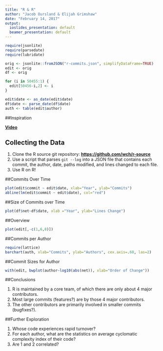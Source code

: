 ```yaml
---
title: "R & R"
author: "Jacob Oursland & Elijah Grimshaw"
date: "February 14, 2017"
output:
  ioslides_presentation: default
  beamer_presentation: default
---
```


```r
require(jsonlite)
require(parsedate)
require(lubridate)

orig <- jsonlite::fromJSON("r-commits.json", simplifyDataFrame=TRUE)
edit <- orig
df <- orig

for (i in 50455:1) {
  edit[50456-i,2] <- i
}

edit$date <- as_date(edit$date)
df$date <- parse_date(df$date)
auth <- table(edit$author)

```

##Inspiration

[**Video**](gource.mp4)

## Collecting the Data

1. Clone the R source git repository: [**https://github.com/wch/r-source**](https://github.com/wch/r-source)
2. Use a script that parses `git --log` into a JSON file that contains each commit, the author, date, paths modified, and lines changed to each file.
3. Use R on R!

##Commits Over Time
```r
plot(edit$commit ~ edit$date, xlab="Year", ylab="Commits")
abline(lm(edit$commit ~ edit$date), col="red")
```

##Size of Commits over Time
```r
plot(df$net~df$date, xlab ="Year", ylab="Lines Change")
```

##Overview
```r
plot(edit[,-c(1,6,8)])
```

##Commits per Author
```r
require(lattice)
barchart(auth, xlab="Commits", ylab="Authors", cex.axis=.60, las=2)
```


##Commit Sizes for Author
```r
with(edit, bwplot(author~log10(abs(net)), xlab="Order of Change"))
```

##Conclusions

1. R is maintained by a core team, of which there are only about 4 major contributors.
2. Most large commits (features?) are by those 4 major contributors.
3. The other contributors are primarily involved in smaller commits (bugfixes?).

##Further Exploration

1. Whose code experiences rapid turnover?
2. For each author, what are the statistics on average cyclomatic complexity index of their code?
3. Are 1 and 2 correlated?
